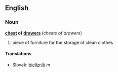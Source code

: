 ==English==
===Noun===
'''[[chest]] of [[drawer]]s''' (''chests of drawers'')

#piece of furniture for the storage of clean clothes

====Translations====
*Slovak: [[bielizník#Slovak|bielizník]] ''m''